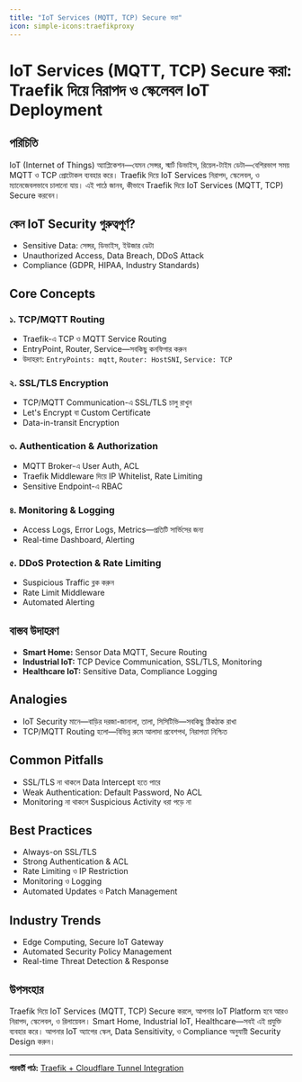 ```yaml
---
title: "IoT Services (MQTT, TCP) Secure করা"
icon: simple-icons:traefikproxy
---
```


# IoT Services (MQTT, TCP) Secure করা: Traefik দিয়ে নিরাপদ ও স্কেলেবল IoT Deployment

## পরিচিতি

IoT (Internet of Things) অ্যাপ্লিকেশন—যেমন সেন্সর, স্মার্ট ডিভাইস, রিয়েল-টাইম ডেটা—বেশিরভাগ সময় MQTT ও TCP প্রোটোকল ব্যবহার করে। Traefik দিয়ে IoT Services নিরাপদ, স্কেলেবল, ও ম্যানেজেবলভাবে চালানো যায়। এই পাঠে জানব, কীভাবে Traefik দিয়ে IoT Services (MQTT, TCP) Secure করবেন।

## কেন IoT Security গুরুত্বপূর্ণ?

- Sensitive Data: সেন্সর, ডিভাইস, ইউজার ডেটা
- Unauthorized Access, Data Breach, DDoS Attack
- Compliance (GDPR, HIPAA, Industry Standards)

## Core Concepts

### ১. TCP/MQTT Routing
- Traefik-এ TCP ও MQTT Service Routing
- EntryPoint, Router, Service—সবকিছু কনফিগার করুন
- উদাহরণ: `EntryPoints: mqtt`, `Router: HostSNI`, `Service: TCP`

### ২. SSL/TLS Encryption
- TCP/MQTT Communication-এ SSL/TLS চালু রাখুন
- Let's Encrypt বা Custom Certificate
- Data-in-transit Encryption

### ৩. Authentication & Authorization
- MQTT Broker-এ User Auth, ACL
- Traefik Middleware দিয়ে IP Whitelist, Rate Limiting
- Sensitive Endpoint-এ RBAC

### ৪. Monitoring & Logging
- Access Logs, Error Logs, Metrics—প্রতিটি সার্ভিসের জন্য
- Real-time Dashboard, Alerting

### ৫. DDoS Protection & Rate Limiting
- Suspicious Traffic ব্লক করুন
- Rate Limit Middleware
- Automated Alerting

## বাস্তব উদাহরণ

- **Smart Home:** Sensor Data MQTT, Secure Routing
- **Industrial IoT:** TCP Device Communication, SSL/TLS, Monitoring
- **Healthcare IoT:** Sensitive Data, Compliance Logging

## Analogies

- IoT Security মানে—বাড়ির দরজা-জানালা, তালা, সিসিটিভি—সবকিছু ঠিকঠাক রাখা
- TCP/MQTT Routing হলো—বিভিন্ন রুমে আলাদা প্রবেশপথ, নিরাপত্তা নিশ্চিত

## Common Pitfalls

- SSL/TLS না থাকলে Data Intercept হতে পারে
- Weak Authentication: Default Password, No ACL
- Monitoring না থাকলে Suspicious Activity ধরা পড়ে না

## Best Practices

- Always-on SSL/TLS
- Strong Authentication & ACL
- Rate Limiting ও IP Restriction
- Monitoring ও Logging
- Automated Updates ও Patch Management

## Industry Trends

- Edge Computing, Secure IoT Gateway
- Automated Security Policy Management
- Real-time Threat Detection & Response

## উপসংহার

Traefik দিয়ে IoT Services (MQTT, TCP) Secure করলে, আপনার IoT Platform হবে আরও নিরাপদ, স্কেলেবল, ও রিলায়েবল। Smart Home, Industrial IoT, Healthcare—সবই এই প্রযুক্তি ব্যবহার করে। আপনার IoT অ্যাপের স্কেল, Data Sensitivity, ও Compliance অনুযায়ী Security Design করুন।

---

**পরবর্তী পাঠ:** [Traefik + Cloudflare Tunnel Integration](/traefik/cloudflare)
